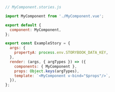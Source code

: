 ```js
// MyComponent.stories.js

import MyComponent from './MyComponent.vue';

export default {
  component: MyComponent,
};

export const ExampleStory = {
  args: {
    propertyA: process.env.STORYBOOK_DATA_KEY,
  },
  render: (args, { argTypes }) => ({
    components: { MyComponent },
    props: Object.keys(argTypes),
    template: `<MyComponent v-bind="$props"/>`,
  }),
};
```
